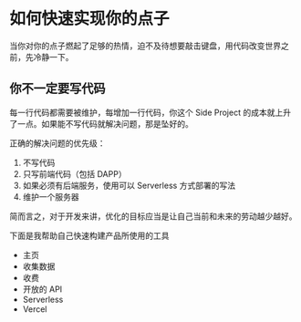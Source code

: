 # 如何快速实现你的点子

当你对你的点子燃起了足够的热情，迫不及待想要敲击键盘，用代码改变世界之前，先冷静一下。

## 你不一定要写代码

每一行代码都需要被维护，每增加一行代码，你这个 Side Project 的成本就上升了一点。如果能不写代码就解决问题，那是坠好的。

正确的解决问题的优先级：

1. 不写代码
2. 只写前端代码（包括 DAPP）
3. 如果必须有后端服务，使用可以 Serverless 方式部署的写法
4. 维护一个服务器

简而言之，对于开发来讲，优化的目标应当是让自己当前和未来的劳动越少越好。

下面是我帮助自己快速构建产品所使用的工具

- 主页
- 收集数据
- 收费
- 开放的 API
- Serverless
- Vercel
